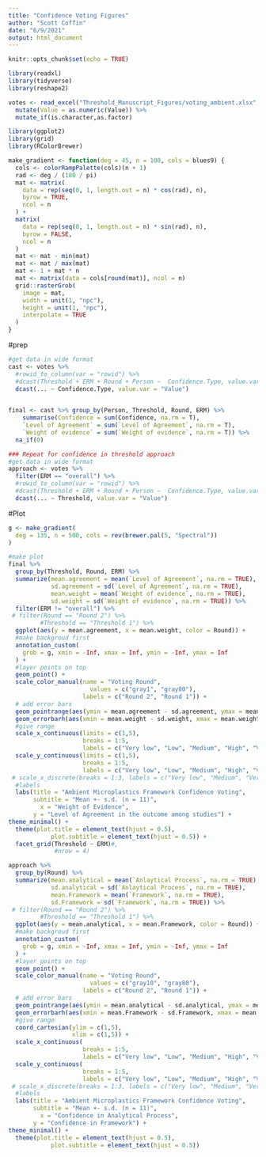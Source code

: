```yaml
---
title: "Confidence Voting Figures"
author: "Scott Coffin"
date: "6/9/2021"
output: html_document
---
```


```r
knitr::opts_chunk$set(echo = TRUE)
```

```r
library(readxl)
library(tidyverse)
library(reshape2)
```

```r
votes <- read_excel("Threshold_Manuscript_Figures/voting_ambient.xlsx", sheet  ="Tidy") %>% 
  mutate(Value = as.numeric(Value)) %>% 
  mutate_if(is.character,as.factor)
```

```r
library(ggplot2) 
library(grid)
library(RColorBrewer)

make_gradient <- function(deg = 45, n = 100, cols = blues9) {
  cols <- colorRampPalette(cols)(n + 1)
  rad <- deg / (180 / pi)
  mat <- matrix(
    data = rep(seq(0, 1, length.out = n) * cos(rad), n),
    byrow = TRUE,
    ncol = n
  ) +
  matrix(
    data = rep(seq(0, 1, length.out = n) * sin(rad), n),
    byrow = FALSE,
    ncol = n
  )
  mat <- mat - min(mat)
  mat <- mat / max(mat)
  mat <- 1 + mat * n
  mat <- matrix(data = cols[round(mat)], ncol = n)
  grid::rasterGrob(
    image = mat,
    width = unit(1, "npc"),
    height = unit(1, "npc"), 
    interpolate = TRUE
  )
}
```

#prep
```r
#get data in wide format
cast <- votes %>% 
  #rowid_to_column(var = "rowid") %>% 
  #dcast(Threshold + ERM + Round + Person ~  Confidence.Type, value.var = "Value")
  dcast(... ~ Confidence.Type, value.var = "Value")
  

final <- cast %>% group_by(Person, Threshold, Round, ERM) %>%
    summarise(Confidence = sum(Confidence, na.rm = T),
    `Level of Agreement` = sum(`Level of Agreement`, na.rm = T), 
    `Weight of evidence` = sum(`Weight of evidence`, na.rm = T)) %>% 
  na_if(0)

### Repeat for confidence in threshold approach
#get data in wide format
approach <- votes %>% 
  filter(ERM == "overall") %>% 
  #rowid_to_column(var = "rowid") %>% 
  #dcast(Threshold + ERM + Round + Person ~  Confidence.Type, value.var = "Value")
  dcast(... ~ Threshold, value.var = "Value")
```

#Plot
```r
g <- make_gradient(
  deg = 135, n = 500, cols = rev(brewer.pal(5, "Spectral"))
)

#make plot
final %>% 
  group_by(Threshold, Round, ERM) %>% 
  summarize(mean.agreement = mean(`Level of Agreement`, na.rm = TRUE),
            sd.agreement = sd(`Level of Agreement`, na.rm = TRUE),
            mean.weight = mean(`Weight of evidence`, na.rm = TRUE),
            sd.weight = sd(`Weight of evidence`, na.rm = TRUE)) %>% 
  filter(ERM != "overall") %>% 
 # filter(Round == "Round 2") %>% 
         #Threshold == "Threshold 1") %>% 
  ggplot(aes(y = mean.agreement, x = mean.weight, color = Round)) +
  #make backgroud first
  annotation_custom(
    grob = g, xmin = -Inf, xmax = Inf, ymin = -Inf, ymax = Inf
  ) +
  #layer points on top
  geom_point() +
  scale_color_manual(name = "Voting Round",
                       values = c("gray1", "gray80"),
                     labels = c("Round 2", "Round 1")) +
  # add error bars
  geom_pointrange(aes(ymin = mean.agreement - sd.agreement, ymax = mean.agreement + sd.agreement)) +
  geom_errorbarh(aes(xmin = mean.weight - sd.weight, xmax = mean.weight + sd.weight)) +
  #give range
  scale_x_continuous(limits = c(1,5),
                     breaks = 1:5,
                     labels = c("Very low", "Low", "Medium", "High", "Very high")) +
  scale_y_continuous(limits = c(1,5),
                     breaks = 1:5,
                     labels = c("Very low", "Low", "Medium", "High", "Very high")) +
 # scale_x_discrete(breaks = 1:3, labels = c("Very low", "Medium", "Very high")) +
  #labels
  labs(title = "Ambient Microplastics Framework Confidence Voting",
       subtitle = "Mean +- s.d. (n = 11)",
         x = "Weight of Evidence",
       y = "Level of Agreement in the outcome among studies") +
theme_minimal() +
  theme(plot.title = element_text(hjust = 0.5),
            plot.subtitle = element_text(hjust = 0.5)) +
  facet_grid(Threshold ~ ERM)#,
             #nrow = 4)
```
```r
approach %>% 
  group_by(Round) %>% 
  summarize(mean.analytical = mean(`Anlaytical Process`, na.rm = TRUE),
            sd.analytical = sd(`Anlaytical Process`, na.rm = TRUE),
            mean.Framework = mean(`Framework`, na.rm = TRUE),
            sd.Framework = sd(`Framework`, na.rm = TRUE)) %>% 
 # filter(Round == "Round 2") %>% 
         #Threshold == "Threshold 1") %>% 
  ggplot(aes(y = mean.analytical, x = mean.Framework, color = Round)) +
  #make backgroud first
  annotation_custom(
    grob = g, xmin = -Inf, xmax = Inf, ymin = -Inf, ymax = Inf
  ) +
  #layer points on top
  geom_point() +
  scale_color_manual(name = "Voting Round",
                       values = c("gray10", "gray80"),
                     labels = c("Round 2", "Round 1")) +
  # add error bars
  geom_pointrange(aes(ymin = mean.analytical - sd.analytical, ymax = mean.analytical + sd.analytical)) +
  geom_errorbarh(aes(xmin = mean.Framework - sd.Framework, xmax = mean.Framework + sd.Framework)) +
  #give range
  coord_cartesian(ylim = c(1,5),
                  xlim = c(1,5)) +
  scale_x_continuous(
                     breaks = 1:5,
                     labels = c("Very low", "Low", "Medium", "High", "Very high")) +
  scale_y_continuous(
                     breaks = 1:5,
                     labels = c("Very low", "Low", "Medium", "High", "Very high")) +
 # scale_x_discrete(breaks = 1:3, labels = c("Very low", "Medium", "Very high")) +
  #labels
  labs(title = "Ambient Microplastics Framework Confidence Voting",
       subtitle = "Mean +- s.d. (n = 11)",
         x = "Confidence in Analytical Process",
       y = "Confidence in Framework") +
theme_minimal() +
  theme(plot.title = element_text(hjust = 0.5),
            plot.subtitle = element_text(hjust = 0.5))
```

